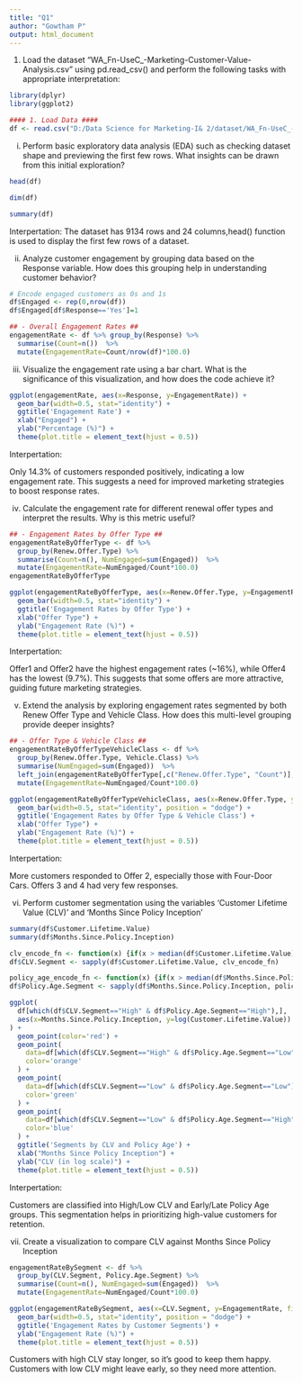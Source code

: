 ---
title: "Q1"
author: "Gowtham P" 
output: html_document
---


1.	Load the dataset “WA_Fn-UseC_-Marketing-Customer-Value-Analysis.csv" using pd.read_csv() and perform the following tasks with appropriate interpretation:

```{r}
library(dplyr)
library(ggplot2)
```

```{r}
#### 1. Load Data ####
df <- read.csv("D:/Data Science for Marketing-I& 2/dataset/WA_Fn-UseC_-Marketing-Customer-Value-Analysis.csv")
```
i. Perform basic exploratory data analysis (EDA) such as checking dataset shape and previewing the first few rows. What insights can be drawn from this initial exploration?

```{r}
head(df)
```
```{r}
dim(df)
```
```{r}
summary(df)
```
Interpertation:
The dataset has 9134 rows and 24 columns,head() function is used to display the first few rows of a dataset. 


ii. Analyze customer engagement by grouping data based on the Response variable. How does this grouping help in understanding customer behavior?

```{r}
# Encode engaged customers as 0s and 1s
df$Engaged <- rep(0,nrow(df))
df$Engaged[df$Response=='Yes']=1
```




```{r}
## - Overall Engagement Rates ##
engagementRate <- df %>% group_by(Response) %>%
  summarise(Count=n())  %>%
  mutate(EngagementRate=Count/nrow(df)*100.0)
```

iii. Visualize the engagement rate using a bar chart. What is the significance of this visualization, and how does the code achieve it?

```{r}

ggplot(engagementRate, aes(x=Response, y=EngagementRate)) +
  geom_bar(width=0.5, stat="identity") +
  ggtitle('Engagement Rate') +
  xlab("Engaged") +
  ylab("Percentage (%)") +
  theme(plot.title = element_text(hjust = 0.5)) 
```

Interpertation: 

Only 14.3% of customers responded positively, indicating a low engagement rate.
This suggests a need for improved marketing strategies to boost response rates.

iv. Calculate the engagement rate for different renewal offer types and interpret the results. Why is this metric useful?

```{r}
## - Engagement Rates by Offer Type ##
engagementRateByOfferType <- df %>% 
  group_by(Renew.Offer.Type) %>%
  summarise(Count=n(), NumEngaged=sum(Engaged))  %>%
  mutate(EngagementRate=NumEngaged/Count*100.0)
engagementRateByOfferType

ggplot(engagementRateByOfferType, aes(x=Renew.Offer.Type, y=EngagementRate)) +
  geom_bar(width=0.5, stat="identity") +
  ggtitle('Engagement Rates by Offer Type') +
  xlab("Offer Type") +
  ylab("Engagement Rate (%)") +
  theme(plot.title = element_text(hjust = 0.5)) 
```
Interpertation: 

Offer1 and Offer2 have the highest engagement rates (~16%), while Offer4 has the lowest (9.7%).
This suggests that some offers are more attractive, guiding future marketing strategies.

v. Extend the analysis by exploring engagement rates segmented by both Renew Offer Type and Vehicle Class. How does this multi-level grouping provide deeper insights?

```{r}
## - Offer Type & Vehicle Class ##
engagementRateByOfferTypeVehicleClass <- df %>% 
  group_by(Renew.Offer.Type, Vehicle.Class) %>%
  summarise(NumEngaged=sum(Engaged))  %>%
  left_join(engagementRateByOfferType[,c("Renew.Offer.Type", "Count")], by="Renew.Offer.Type") %>%
  mutate(EngagementRate=NumEngaged/Count*100.0)

ggplot(engagementRateByOfferTypeVehicleClass, aes(x=Renew.Offer.Type, y=EngagementRate, fill=Vehicle.Class)) +
  geom_bar(width=0.5, stat="identity", position = "dodge") +
  ggtitle('Engagement Rates by Offer Type & Vehicle Class') +
  xlab("Offer Type") +
  ylab("Engagement Rate (%)") +
  theme(plot.title = element_text(hjust = 0.5)) 
```
Interpertation:

More customers responded to Offer 2, especially those with Four-Door Cars. 
Offers 3 and 4 had very few responses.

vi. Perform customer segmentation using the variables ‘Customer Lifetime Value (CLV)’ and ‘Months Since Policy Inception’

```{r}

summary(df$Customer.Lifetime.Value)
summary(df$Months.Since.Policy.Inception)

clv_encode_fn <- function(x) {if(x > median(df$Customer.Lifetime.Value)) "High" else "Low"}
df$CLV.Segment <- sapply(df$Customer.Lifetime.Value, clv_encode_fn)

policy_age_encode_fn <- function(x) {if(x > median(df$Months.Since.Policy.Inception)) "High" else "Low"}
df$Policy.Age.Segment <- sapply(df$Months.Since.Policy.Inception, policy_age_encode_fn)

ggplot(
  df[which(df$CLV.Segment=="High" & df$Policy.Age.Segment=="High"),], 
  aes(x=Months.Since.Policy.Inception, y=log(Customer.Lifetime.Value))
) +
  geom_point(color='red') +
  geom_point(
    data=df[which(df$CLV.Segment=="High" & df$Policy.Age.Segment=="Low"),], 
    color='orange'
  ) +
  geom_point(
    data=df[which(df$CLV.Segment=="Low" & df$Policy.Age.Segment=="Low"),], 
    color='green'
  ) +
  geom_point(
    data=df[which(df$CLV.Segment=="Low" & df$Policy.Age.Segment=="High"),], 
    color='blue'
  ) +
  ggtitle('Segments by CLV and Policy Age') +
  xlab("Months Since Policy Inception") +
  ylab("CLV (in log scale)") +
  theme(plot.title = element_text(hjust = 0.5))
```
 Interpertation:
 
Customers are classified into High/Low CLV and Early/Late Policy Age groups.
This segmentation helps in prioritizing high-value customers for retention.


vii. Create a visualization to compare CLV against Months Since Policy Inception

```{r}
engagementRateBySegment <- df %>% 
  group_by(CLV.Segment, Policy.Age.Segment) %>%
  summarise(Count=n(), NumEngaged=sum(Engaged))  %>%
  mutate(EngagementRate=NumEngaged/Count*100.0)

ggplot(engagementRateBySegment, aes(x=CLV.Segment, y=EngagementRate, fill=Policy.Age.Segment)) +
  geom_bar(width=0.5, stat="identity", position = "dodge") +
  ggtitle('Engagement Rates by Customer Segments') +
  ylab("Engagement Rate (%)") +
  theme(plot.title = element_text(hjust = 0.5)) 
```

Customers with high CLV stay longer, so it's good to keep them happy.  
Customers with low CLV might leave early, so they need more attention.